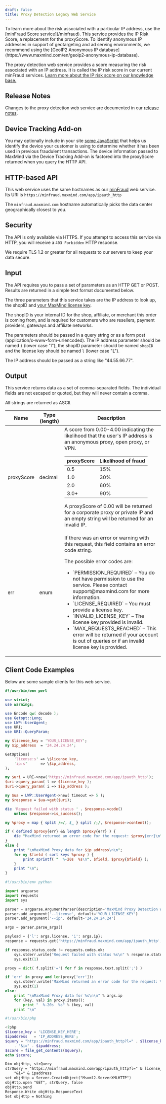 ```yaml
---
draft: false
title: Proxy Detection Legacy Web Service
---
```


<Alert type="warning">
To learn more about the risk associated with a particular IP address, use the
[minFraud Score service](/minfraud). This service provides the IP Risk Score, a
replacement for the proxyScore. To identify anonymous IP addresses in support
of geotargeting and ad serving environments, we recommend using the
[GeoIP2 Anonymous IP database](https://www.maxmind.com/en/geoip2-anonymous-ip-database).
</Alert>

The proxy detection web service provides a score measuring the risk associated
with an IP address. It is called the IP risk score in our current minFraud
services. [Learn more about the IP risk score on our knowledge
base.](https://support.maxmind.com/hc/en-us/articles/4408382525851-IP-Risk-Score)

## Release Notes

Changes to the proxy detection web service are documented in our
[release notes](/minfraud/release-notes).

## Device Tracking Add-on

You may optionally include in your site [some JavaScript](/minfraud/track-devices) that
helps us identify the device your customer is using to determine whether it has
been used in previous fraudulent transactions. The device information passed to
MaxMind via the Device Tracking Add-on is factored into the proxyScore returned
when you query the HTTP API.

## HTTP-based API

This web service uses the same hostnames as our [minFraud](/minfraud) web
service. Its URI is `https://minfraud.maxmind.com/app/ipauth_http`

The `minfraud.maxmind.com` hostname automatically picks the data center
geographically closest to you.

## Security

The API is only available via HTTPS. If you attempt to access this service via
HTTP, you will receive a `403 Forbidden` HTTP response.

We require TLS 1.2 or greater for all requests to our servers to keep your data
secure.

## Input

The API requires you to pass a set of parameters as an HTTP GET or POST.
Results are returned in a simple text format documented below.

The three parameters that this service takes are the IP address to look up, the
shopID and [your MaxMind license key](https://www.maxmind.com/en/my_license_key).

The shopID is your internal ID for the shop, affiliate, or merchant this order
is coming from, and is required for customers who are resellers, payment
providers, gateways and affiliate networks.

The parameters should be passed in a query string or as a form post
(application/x-www-form-urlencoded). The IP address parameter should be named
`i` (lower case "I"), the shopID parameter should be named `shopID` and the
license key should be named `l` (lower case "L").

The IP address should be passed as a string like "44.55.66.77".

## Output

This service returns data as a set of comma-separated fields. The individual
fields are not escaped or quoted, but they will never contain a comma.

All strings are returned as ASCII.

<table>
   <thead>
      <tr>
         <th>Name</th>
         <th>Type (length)</th>
         <th>Description</th>
      </tr>
   </thead>
   <tbody>
      <tr>
         <td>proxyScore</td>
         <td>decimal</td>
         <td>
            A score from 0.00-4.00 indicating the likelihood that the user's IP address is
            an anonymous proxy, open proxy, or VPN.
            <table>
               <thead>
                  <tr>
                     <th>proxyScore</th>
                     <th>Likelihood of fraud</th>
                  </tr>
               </thead>
               <tbody>
                  <tr>
                     <td>0.5</td>
                     <td>15%</td>
                  </tr>
                  <tr>
                     <td>1.0</td>
                     <td>30%</td>
                  </tr>
                  <tr>
                     <td>2.0</td>
                     <td>60%</td>
                  </tr>
                  <tr>
                     <td>3.0+</td>
                     <td>90%</td>
                  </tr>
               </tbody>
            </table>
            A proxyScore of 0.00 will be returned for a corporate proxy or private IP and an empty
            string will be returned for an invalid IP.
         </td>
      </tr>
      <tr>
         <td>err</td>
         <td>enum</td>
         <td>
            <p>
               If there was an error or warning with this request, this field
               contains an error code string.
            </p>
            <p>
               The possible error codes are:
            </p>
            <ul>
               <li>`PERMISSION_REQUIRED` – You do not have permission to use the service. Please contact support@maxmind.com for more information.</li>
               <li>
                  `LICENSE_REQUIRED` – You must provide a license key.
               </li>
               <li>
                  `INVALID_LICENSE_KEY` – The license key provided is invalid.
               </li>
               <li>
                  `MAX_REQUESTS_REACHED` – This error will be returned
                  if your account is out of queries or if an invalid license key is
                  provided.
               </li>
            </ul>
         </td>
      </tr>
   </tbody>
</table>

## Client Code Examples

Below are some sample clients for this web service.

<CodeSet>

```perl
#!/usr/bin/env perl

use strict;
use warnings;

use Encode qw( decode );
use Getopt::Long;
use LWP::UserAgent;
use URI;
use URI::QueryParam;

my $license_key = 'YOUR_LICENSE_KEY';
my $ip_address  = '24.24.24.24';

GetOptions(
    'license:s' => \$license_key,
    'ip:s'      => \$ip_address,
);

my $uri = URI->new('https://minfraud.maxmind.com/app/ipauth_http');
$uri->query_param( l => $license_key );
$uri->query_param( i => $ip_address );

my $ua = LWP::UserAgent->new( timeout => 5 );
my $response = $ua->get($uri);

die 'Request failed with status ' . $response->code()
    unless $response->is_success();

my %proxy = map { split /=/, $_ } split /;/, $response->content();

if ( defined $proxy{err} && length $proxy{err} ) {
    die "MaxMind returned an error code for the request: $proxy{err}\n";
}
else {
    print "\nMaxMind Proxy data for $ip_address\n\n";
    for my $field ( sort keys %proxy ) {
        print sprintf( "  %-20s  %s\n", $field, $proxy{$field} );
    }
    print "\n";
}
```

```python
#!/usr/bin/env python

import argparse
import requests
import sys

parser = argparse.ArgumentParser(description='MaxMind Proxy Detection web service client')
parser.add_argument('--license', default='YOUR_LICENSE_KEY')
parser.add_argument('--ip', default='24.24.24.24')

args = parser.parse_args()

payload = {'l': args.license, 'i': args.ip};
response = requests.get('https://minfraud.maxmind.com/app/ipauth_http', params=payload)

if response.status_code != requests.codes.ok:
    sys.stderr.write("Request failed with status %s\n" % response.status_code)
    sys.exit(1)

proxy = dict( f.split('=') for f in response.text.split(';') )

if 'err' in proxy and len(proxy['err']):
    sys.stderr.write("MaxMind returned an error code for the request: %s\n" % proxy['err'])
    sys.exit(1)
else:
    print "\nMaxMind Proxy data for %s\n\n" % args.ip
    for (key, val) in proxy.items():
        print "  %-20s  %s" % (key, val)
    print "\n"
```

```php
#!/usr/bin/php

<?php
$license_key = 'LICENSE_KEY_HERE';
$ipaddress   = 'IP_ADDRESS_HERE';
$query = "https://minfraud.maxmind.com/app/ipauth_http?l=" . $license_key
    . "&i=" . $ipaddress;
$score = file_get_contents($query);
echo $score;
```

```ASP
Dim objHttp, strQuery
strQuery = "https://minfraud.maxmind.com/app/ipauth_http?l=" & license_key & _
    "&i=" & ipaddress
set objHttp = Server.CreateObject("Msxml2.ServerXMLHTTP")
objHttp.open "GET", strQuery, false
objHttp.send
Response.Write objHttp.ResponseText
Set objHttp = Nothing
```
</CodeSet>

